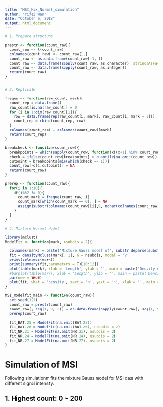 ```yaml
---
title: "MSI_Mix_Normal_simulation"
author: "Yifei Wan"
date: "October 6, 2018"
output: html_document
---
```


```r
# 1. Prepare structure

prestr <- function(count_raw){
  count_raw <- t(count_raw)
  colnames(count_raw) <- count_raw[1,]
  count_raw <- as.data.frame(count_raw[-1, ])
  count_raw <- data.frame(sapply(count_raw, as.character), stringsAsFactors = FALSE)
  count_raw <- data.frame(sapply(count_raw, as.integer))
  return(count_raw)
}


# 2. Replicate

freque <- function(raw_count, mark){
  count_rep = data.frame()
  raw_count[is.na(raw_count)] = 0
  for (i in 1:dim(raw_count)[1]){
    row = data.frame(rep(raw_count[i, mark], raw_count[i, mark + 1]))
    count_rep = rbind(count_rep, row)
  }
  colnames(count_rep) = colnames(count_raw)[mark]
  return(count_rep)
}

breakcheck <- function(count_row){
  breakpoints = which(sapply(count_row, function(x)(x+1) %in% count_row) == 0)
  check = ifelse(count_row[breakpoints] > quantile(na.omit(count_row))[3], 1, 0)
  cutpoint = breakpoints[min(which(check == 1))]
  count_row[-c(1:cutpoint)] = NA
  return(count_row)
}

prerep <- function(count_raw){
  for(i in 1:10){
    if(i%%2 != 0){
      count_mark = freque(count_raw, i)
      count_mark[which(count_mark == 0), ] = NA
      assign(substr(colnames(count_raw)[i],9, nchar(colnames(count_raw)[i])), count_mark, envir = .GlobalEnv)
    }
  }
}

# 3. Mixture Normal Model

library(mclust)
ModelFit <- function(mark, nsubdis = 2){
  
  colnames(mark) = paste('Mixture Gauss model of', substr(deparse(substitute(mark)),9,nchar(deparse(substitute(mark))) - 1))
  fit = densityMclust(mark[, 1], G = nsubdis, model = 'V')
  print(colnames(mark))
  print(summary(fit,parameters = T)[10:12])
  plot(table(mark), xlab = 'Length', ylab = '', main = paste('Density of ', colnames(mark)))
  #barplot(table(mark), xlab = 'Length', ylab = '', main = paste('Density of ', colnames(mark)))
  par(new = TRUE)
  plot(fit, what = 'density', xaxt = 'n', yaxt = 'n', xlab = '', main = '')
}

MSI_modelfit_main <- function(count_raw){
  set.seed(121)
  count_raw = prestr(count_raw)
  count_raw[, seq(1, 9, 2)] = as.data.frame(sapply(count_raw[, seq(1, 9, 2)], breakcheck))
  prerep(count_raw)
  
  fit_BAT.25 = ModelFit(na.omit(BAT.25))
  fit_BAT.26 = ModelFit(na.omit(BAT.26), nsubdis = 2)
  fit_NR.21 = ModelFit(na.omit(NR.21), nsubdis = 2)
  fit_NR.24 = ModelFit(na.omit(NR.24), nsubdis = 2)
  fit_NR.27 = ModelFit(na.omit(NR.27), nsubdis = 2)
}
```

# Simulation of MSI

Following simulationm fits the mixture Gauss model for MSI data with different signal intensity.

## 1. Highest count: 0 ~ 200

